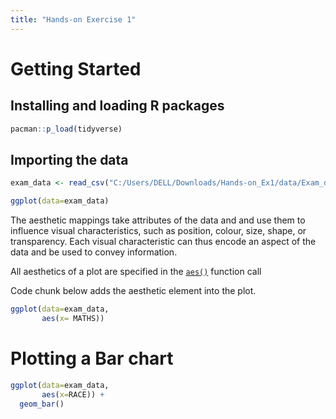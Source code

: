 ```yaml
---
title: "Hands-on Exercise 1"
---
```


# Getting Started

## Installing and loading R packages

```r
pacman::p_load(tidyverse)
```

## Importing the data

```r
exam_data <- read_csv("C:/Users/DELL/Downloads/Hands-on_Ex1/data/Exam_data.csv")
```

```r
ggplot(data=exam_data)
```

The aesthetic mappings take attributes of the data and and use them to influence visual characteristics, such as position, colour, size, shape, or transparency. Each visual characteristic can thus encode an aspect of the data and be used to convey information.

All aesthetics of a plot are specified in the [`aes()`](https://ggplot2.tidyverse.org/reference/aes.html) function call

Code chunk below adds the aesthetic element into the plot.

```r
ggplot(data=exam_data, 
       aes(x= MATHS))
```

# Plotting a Bar chart

```r
ggplot(data=exam_data, 
       aes(x=RACE)) +
  geom_bar()
```

